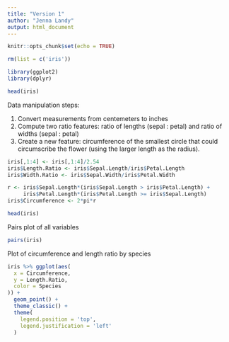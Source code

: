 ```yaml
---
title: "Version 1"
author: "Jenna Landy"
output: html_document
---
```


```r
knitr::opts_chunk$set(echo = TRUE)

rm(list = c('iris'))
```

```r
library(ggplot2)
library(dplyr)
```

```r
head(iris)
```


Data manipulation steps:

1. Convert measurements from centemeters to inches
2. Compute two ratio features: ratio of lengths (sepal : petal) and ratio of widths (sepal : petal)
3. Create a new feature: circumference of the smallest circle that could circumscribe the flower (using the larger length as the radius).

```r
iris[,1:4] <- iris[,1:4]/2.54
iris$Length.Ratio <- iris$Sepal.Length/iris$Petal.Length
iris$Width.Ratio <- iris$Sepal.Width/iris$Petal.Width

r <- iris$Sepal.Length*(iris$Sepal.Length > iris$Petal.Length) + 
     iris$Petal.Length*(iris$Petal.Length >= iris$Sepal.Length)
iris$Circumference <- 2*pi*r
```

```r
head(iris)
```

Pairs plot of all variables

```r
pairs(iris)
```

Plot of circumference and length ratio by species

```r
iris %>% ggplot(aes(
  x = Circumference, 
  y = Length.Ratio, 
  color = Species
)) +
  geom_point() +
  theme_classic() +
  theme(
    legend.position = 'top',
    legend.justification = 'left'
  )
```








